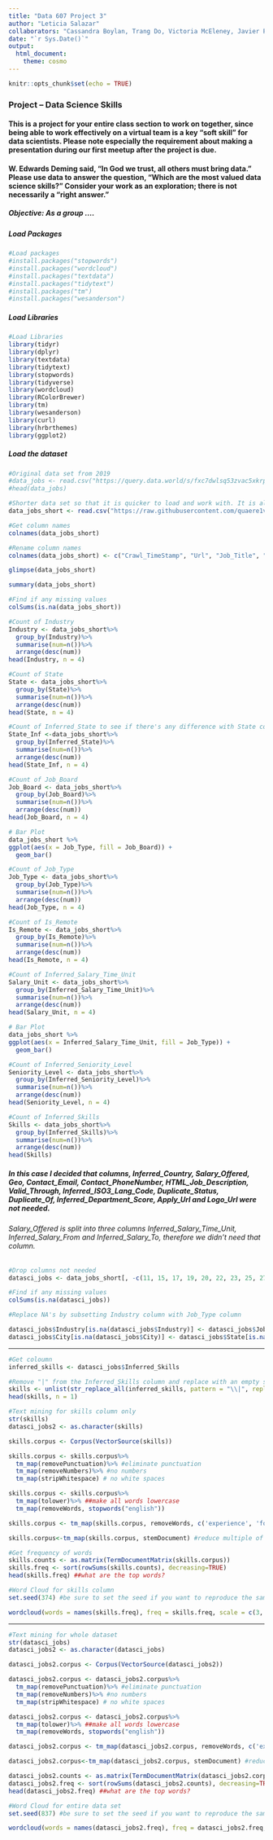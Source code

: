 ```yaml
---
title: "Data 607 Project 3"
author: "Leticia Salazar"
collaborators: "Cassandra Boylan, Trang Do, Victoria McEleney, Javier Pajuelo"
date: "`r Sys.Date()`"
output: 
  html_document:
    theme: cosmo
---
```


```r
knitr::opts_chunk$set(echo = TRUE)
```
### **Project – Data Science Skills**


#### This is a project for your entire class section to work on together, since being able to work effectively on a virtual team is a key “soft skill” for data scientists. Please note especially the requirement about making a presentation during our first meetup after the project is due.

#### W. Edwards Deming said, “In God we trust, all others must bring data.” **Please use data to answer the question, “Which are the most valued data science skills?”** Consider your work as an exploration; there is not necessarily a “right answer.”

##### Objective: As a group ....


##### Load Packages
```r
#Load packages
#install.packages("stopwords")
#install.packages("wordcloud")
#install.packages("textdata")
#install.packages("tidytext")
#install.packages("tm")
#install.packages("wesanderson")
```


##### Load Libraries
```r
#Load Libraries
library(tidyr)
library(dplyr)
library(textdata)
library(tidytext)
library(stopwords)
library(tidyverse)
library(wordcloud)
library(RColorBrewer)
library(tm)
library(wesanderson)
library(curl)
library(hrbrthemes)
library(ggplot2)
```


##### Load the dataset
```r
#Original data set from 2019
#data_jobs <- read.csv("https://query.data.world/s/fxc7dwlsq53zvac5xkrpvoe6x2un2v", header=TRUE, stringsAsFactors=FALSE, na.strings=c(""," ","NA"));
#head(data_jobs)

#Shorter data set so that it is quicker to load and work with. It is also the most recent/up-to-date job postings
data_jobs_short <- read.csv("https://raw.githubusercontent.com/quaere1verum/sps_public/master/data_scientist_42928_20211010_1633890523765196_1.csv", header=TRUE, stringsAsFactors=FALSE, na.strings=c(""," ","NA"));
```


```r
#Get column names
colnames(data_jobs_short)
```


```r
#Rename column names
colnames(data_jobs_short) <- c("Crawl_TimeStamp", "Url", "Job_Title", "Industry", "Company_Name", "City", "State", "Country", "Inferred_City", "Inferred_State", "Inferred_Country", "Post_Date", "Job_Description", "Job_Type", "Salary_Offered", "Job_Board", "Geo", "Cursor", "Contact_Email", "Contact_PhoneNumber", "ID", "HTML_Job_Description", "Valid_Through", "Has_Expired", "Inferred_ISO3_Lang_Code", "Latest_Expiry_Check_Date", "Duplicate_Status", "Duplicate_Of", "Inferred_Department_Name", "Inferred_Department_Score", "Inferred_Job_Title", "Is_Remote", "Inferred_Salary_Currency", "Inferred_Salary_Time_Unit", "Inferred_Salary_From", "Inferred_Salary_To", "Inferred_Skills", "Inferred_Company_Type", "Inferred_Company_Type_Score", "Inferred_Seniority_Level", "Apply_Url", "Logo_Url")
```


```r
glimpse(data_jobs_short)
```


```r
summary(data_jobs_short)
```


```r
#Find if any missing values
colSums(is.na(data_jobs_short))
```


```r
#Count of Industry
Industry <- data_jobs_short%>%
  group_by(Industry)%>%
  summarise(num=n())%>%
  arrange(desc(num))
head(Industry, n = 4)
```

```r
#Count of State
State <- data_jobs_short%>%
  group_by(State)%>%
  summarise(num=n())%>%
  arrange(desc(num))
head(State, n = 4)
```


```r
#Count of Inferred_State to see if there's any difference with State column
State_Inf <-data_jobs_short%>%
  group_by(Inferred_State)%>%
  summarise(num=n())%>%
  arrange(desc(num))
head(State_Inf, n = 4)
```


```r
#Count of Job_Board
Job_Board <- data_jobs_short%>%
  group_by(Job_Board)%>%
  summarise(num=n())%>%
  arrange(desc(num))
head(Job_Board, n = 4)
```

```r
# Bar Plot 
data_jobs_short %>% 
ggplot(aes(x = Job_Type, fill = Job_Board)) +
  geom_bar()
```


```r
#Count of Job_Type
Job_Type <- data_jobs_short%>%
  group_by(Job_Type)%>%
  summarise(num=n())%>%
  arrange(desc(num))
head(Job_Type, n = 4)
```


```r
#Count of Is_Remote
Is_Remote <- data_jobs_short%>%
  group_by(Is_Remote)%>%
  summarise(num=n())%>%
  arrange(desc(num))
head(Is_Remote, n = 4)
```


```r
#Count of Inferred_Salary_Time_Unit
Salary_Unit <- data_jobs_short%>%
  group_by(Inferred_Salary_Time_Unit)%>%
  summarise(num=n())%>%
  arrange(desc(num))
head(Salary_Unit, n = 4)
```

```r
# Bar Plot 
data_jobs_short %>% 
ggplot(aes(x = Inferred_Salary_Time_Unit, fill = Job_Type)) +
  geom_bar()
```



```r
#Count of Inferred_Seniority_Level
Seniority_Level <- data_jobs_short%>%
  group_by(Inferred_Seniority_Level)%>%
  summarise(num=n())%>%
  arrange(desc(num))
head(Seniority_Level, n = 4)
```


```r
#Count of Inferred_Skills
Skills <- data_jobs_short%>%
  group_by(Inferred_Skills)%>%
  summarise(num=n())%>%
  arrange(desc(num))
head(Skills)
```



##### In this case I decided that columns, Inferred_Country, Salary_Offered, Geo, Contact_Email, Contact_PhoneNumber, HTML_Job_Description, Valid_Through, Inferred_ISO3_Lang_Code, Duplicate_Status, Duplicate_Of, Inferred_Department_Score, Apply_Url and Logo_Url were not needed.

###### Salary_Offered is split into three columns Inferred_Salary_Time_Unit, Inferred_Salary_From and Inferred_Salary_To, therefore we didn't need that column.
```r
#Drop columns not needed
datasci_jobs <- data_jobs_short[, -c(11, 15, 17, 19, 20, 22, 23, 25, 27, 28, 30, 41, 42)]
```

```r
#Find if any missing values
colSums(is.na(datasci_jobs))
```


```r
#Replace NA's by subsetting Industry column with Job_Type column

datasci_jobs$Industry[is.na(datasci_jobs$Industry)] <- datasci_jobs$Job_Type[is.na(datasci_jobs$Industry)]
datasci_jobs$City[is.na(datasci_jobs$City)] <- datasci_jobs$State[is.na(datasci_jobs$City)]
```


***
```r
#Get coloumn
inferred_skills <- datasci_jobs$Inferred_Skills

#Remove "|" from the Inferred_Skills column and replace with an empty space
skills <- unlist(str_replace_all(inferred_skills, pattern = "\\|", replacement = "  ")) #replacement = "," brings in another set of word frequencies
head(skills, n = 1)
```


```r
#Text mining for skills column only
str(skills)
datasci_jobs2 <- as.character(skills)

skills.corpus <- Corpus(VectorSource(skills))

skills.corpus <- skills.corpus%>%
  tm_map(removePunctuation)%>% #eliminate punctuation
  tm_map(removeNumbers)%>% #no numbers
  tm_map(stripWhitespace) # no white spaces

skills.corpus <- skills.corpus%>%
  tm_map(tolower)%>% ##make all words lowercase
  tm_map(removeWords, stopwords("english"))

skills.corpus <- tm_map(skills.corpus, removeWords, c('experience', 'following', 'candidates', 'big', 'background', 'characteristics', 'data', 'team', 'strong', 'project', 'solution', 'technology', 'science', 'model', 'knowledge','skill', 'work', 'build', 'will', 'knowledge', 'application','gender', 'identity', 'equal', 'opportunity','related','field', 'without', 'regard', 'national', 'origin', 'religion', 'sex', 'race', 'color', 'veteran', 'status','sexual', 'orientation','opportunity', 'employer', 'qualified','applicant','skills', 'job', 'summary', 'advanced', 'system', 'applicants', 'receive', 'large', 'best', 'practice', 'problem', 'processing', 'affirmative', 'action', 'employment', 'consideration', 'receive', 'united', 'state', 'working', 'saying', 'preferred', 'qualification', 'disability', 'protected', 'structured', 'unstructured', 'problems', 'technical', 'internal', 'external', 'non', 'subject', 'matter', 'please', 'apply', 'using', 'reasonable', 'accomodation', 'join', 'us', 'tools', 'individuals', 'disabilities', 'type', 'full', 'wide', 'range', 'duties', 'responsibilities', 'stakeholder', 'oral', 'written', 'ideal', 'candidate', 'ability', 'qualifications', 'well', 'must', 'able', 'unit', 'member', 'posted', 'today', 'service', 'clearance', 'days', 'ago', 'high', 'quality', 'level', 'every', 'use', 'case', 'additional', 'and', 'or', 'hour', 'they', 'the', 'that', 'well', 'also', 'for', 'im', 'requirements', 'like', 'can', 'help', 'team', 'age', 'expertise', 'require', 'cloud', 'look', 'career', 'scientist', 'learn'))

skills.corpus<-tm_map(skills.corpus, stemDocument) #reduce multiple of the same core word
```


```r
#Get frequency of words
skills.counts <- as.matrix(TermDocumentMatrix(skills.corpus))
skills.freq <- sort(rowSums(skills.counts), decreasing=TRUE)
head(skills.freq) ##what are the top words? 
```


```r
#Word Cloud for skills column
set.seed(374) #be sure to set the seed if you want to reproduce the same again

wordcloud(words = names(skills.freq), freq = skills.freq, scale = c(3,.3), max.words = 150, random.order = FALSE, color = wes_palette("Moonrise2"), rot.per = .5)
```


***
```r
#Text mining for whole dataset
str(datasci_jobs)
datasci_jobs2 <- as.character(datasci_jobs)
```


```r
datasci_jobs2.corpus <- Corpus(VectorSource(datasci_jobs2))

datasci_jobs2.corpus <- datasci_jobs2.corpus%>%
  tm_map(removePunctuation)%>% #eliminate punctuation
  tm_map(removeNumbers)%>% #no numbers
  tm_map(stripWhitespace) # no white spaces

datasci_jobs2.corpus <- datasci_jobs2.corpus%>%
  tm_map(tolower)%>% ##make all words lowercase
  tm_map(removeWords, stopwords("english"))

datasci_jobs2.corpus <- tm_map(datasci_jobs2.corpus, removeWords, c('experience', 'following', 'candidates', 'big', 'background','developing', 'characteristics', 'data', 'team', 'strong', 'project', 'solution', 'technology', 'science', 'model', 'knowledge','skill', 'work', 'build', 'will', 'knowledge', 'application','gender', 'identity', 'equal', 'opportunity','related','field', 'without', 'regard', 'national', 'origin', 'religion', 'sex', 'race', 'color', 'veteran', 'status','sexual', 'orientation','opportunity', 'employer', 'qualified','applicant','skills', 'job', 'summary', 'advanced', 'system', 'applicants', 'receive', 'large', 'best', 'practice', 'problem', 'processing', 'affirmative', 'action', 'employment', 'consideration', 'receive', 'united', 'state', 'working', 'saying', 'preferred', 'qualification', 'disability', 'protected', 'structured', 'unstructured', 'problems', 'technical', 'internal', 'external', 'non', 'subject', 'matter', 'please', 'apply', 'using', 'dental', 'reasonable', 'accomodation', 'join', 'us', 'tools', 'individuals', 'disabilities', 'type', 'full', 'wide', 'range', 'duties', 'responsibilities', 'stakeholder', 'oral', 'written', 'ideal', 'candidate', 'ability', 'qualifications', 'well', 'must', 'able', 'unit', 'member', 'posted', 'today', 'service', 'clearance', 'days', 'ago', 'high', 'quality', 'level', 'every', 'use', 'case', 'additional', 'and', 'or', 'will', 'hour', 'they', 'the', 'that', 'well', 'also', 'for', 'im', 'requirements', 'like', 'can', 'help', 'team', 'age', 'expertise', 'require', 'cloud', 'look', 'career', 'scientist', 'learn'))

datasci_jobs2.corpus<-tm_map(datasci_jobs2.corpus, stemDocument) #reduce multiple of the same core word
```

```r
datasci_jobs2.counts <- as.matrix(TermDocumentMatrix(datasci_jobs2.corpus))
datasci_jobs2.freq <- sort(rowSums(datasci_jobs2.counts), decreasing=TRUE)
head(datasci_jobs2.freq) ##what are the top words?
```


```r
#Word Cloud for entire data set
set.seed(837) #be sure to set the seed if you want to reproduce the same again

wordcloud(words = names(datasci_jobs2.freq), freq = datasci_jobs2.freq, scale = c(3,.3), max.words = 150, random.order = FALSE, color = wes_palette("Moonrise2"), rot.per = .5)
```











